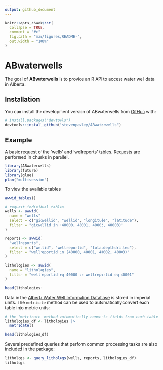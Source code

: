 ```yaml
---
output: github_document
---
```


<!-- README.md is generated from README.Rmd. Please edit that file -->

```r
knitr::opts_chunk$set(
  collapse = TRUE,
  comment = "#>",
  fig.path = "man/figures/README-",
  out.width = "100%"
)
```

# ABwaterwells

<!-- badges: start -->

<!-- badges: end -->

The goal of **ABwaterwells** is to provide an R API to access water well data in Alberta.

## Installation

You can install the development version of ABwaterwells from [GitHub](https://github.com/) with:

``` r
# install.packages("devtools")
devtools::install_github("stevenpawley/ABwaterwells")
```

## Example

A basic request of the 'wells' and 'wellreports' tables. Requests are performed in chunks in parallel.

```r
library(ABwaterwells)
library(future)
library(glue)
plan("multisession")
```

To view the available tables:

```r
awwid_tables()
```


```r
# request individual tables
wells <- awwid(
  name = "wells", 
  select = c("gicwellid", "wellid", "longitude", "latitude"),
  filter = "gicwellid in (40000, 40001, 40002, 40003)"
)

reports <- awwid(
  "wellreports", 
  select = c("wellid", "wellreportid", "totaldepthdrilled"),
  filter = "wellreportid in (40000, 40001, 40002, 40003)"
)

lithologies <- awwid(
  name = "lithologies",
  filter = "wellreportid eq 40000 or wellreportid eq 40001"
)

head(lithologies)
```

Data in the [Alberta Water Well Information Database](https://www.alberta.ca/alberta-water-well-information-database) is stored in imperial units. The `metricate` method can be used to automatically convert each table into metric units:

```r
# the 'metricate' method automatically converts fields from each table into metric units
lithologies_df <- lithologies |> 
  metricate()

head(lithologies_df)
```

Several predefined queries that perform common processing tasks are also included in the package:

```r
lithologs <- query_lithologs(wells, reports, lithologies_df)
lithologs
```
